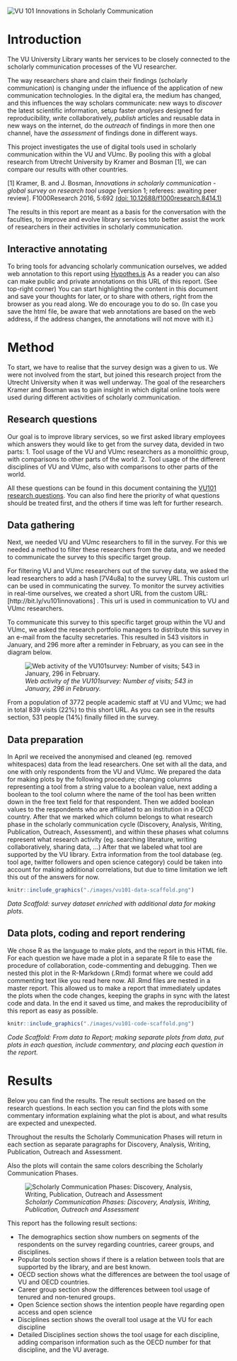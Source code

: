 <!-- English or Dutch? First part of the report is written in dutch, then switches to English. Axis titles in the figures are also in Dutch -->

![](./images/vu101header.png "VU 101 Innovations in Scholarly Communication")

# Introduction

The VU University Library wants her services to be closely connected to the scholarly communication processes of the VU researcher.

<!-- De UBVU wil haar dienstverlening graag zo dicht mogelijk laten aansluiten bij het wetenschappelijke communicatieproces van de onderzoekers van VU en VUmc. -->

The way researchers share and claim their findings (scholarly communication) is changing under the influence of the application of new communication technologies. In the digital era, the medium has changed, and this influences the way scholars communicate: new ways to *discover* the latest scientific information, setup faster *analyses* designed for reproducibility, *write* collaboratively, *publish* articles and reusable data in new ways on the internet, do the *outreach* of findings in more then one channel, have the *assessment* of findings done in different ways.

<!-- Het wetenschappelijke communicatieproces is volop in beweging. Dit komt door de inzet van digitale middelen binnen de onderzoeksfases: Discovery, Analysis, Writing, Publication, Outreach en Assessment. -->

This project investigates the use of digital tools used in scholarly communication within the VU and VUmc. By pooling this with a global research from Utrecht University by Kramer and Bosman [1], we can compare our results with other countries.

[1] Kramer, B. and J. Bosman, *Innovations in scholarly communication - global survey on research tool usage* [version 1; referees: awaiting peer review]. F1000Research 2016, 5:692
[(doi: 10.12688/f1000research.8414.1)](http://dx.doi.org/10.12688/f1000research.8414.1)

<!-- Het project doet onderzoek naar naar wat het gebruik is van deze digitale middelen binnen het VU en VUmc, en sluit hierbij aan bij een internationaal onderzoek waardoor resultaten vergeleken kunnen worden met andere landen. -->

The results in this report are meant as a basis for the conversation with the faculties, to improve and evolve library services toto better assist the work of researchers in their activities in scholarly communication.

<!-- De onderstaande resultaten zijn bedoeld als gespreksstof met de faculteiten om de dienstverlening te verbeteren, vernieuwen en te veranderen, zodat ze beter aansluit bij de fases van de onderzoekspraktijk van de onderzoekers. -->

## Interactive annotating
To bring tools for advancing scholarly communication ourselves, we added web annotation to this report using [Hypothes.is](http://Hypothes.is)
As a reader you can also can make public and private annotations on this URL of this report. (See top-right corner) You can start highlighting the content in this document and save your thoughts for later, or to share with others, right from the browser as you read along. We do encourage you to do so. (In case you save the html file, be aware that web annotations are based on the web address, if the address changes, the annotations will not move with it.)

<!-- inserting Javascript for interactive annotation with Hypothes.is -->
<script language="JavaScript" async defer src="https://hypothes.is/embed.js"></script>


# Method
To start, we have to realise that the survey design was a given to us. We were not involved from the start, but joined this research project from the Utrecht University when it was well underway. The goal of the researchers Kramer and Bosman was to gain insight in which digital online tools were used during different activities of scholarly communication.

## Research questions
Our goal is to improve library services, so we first asked library employees which answers they would like to get from the survey data, devided in two parts:
1. Tool usage of the VU and VUmc researchers as a monolithic group, with comparisons to other parts of the world.
2. Tool usage of the different disciplines of VU and VUmc, also with comparisons to other parts of the world.

All these questions can be found in this document containing the [VU101 research questions](https://docs.google.com/document/d/1p3k5PLXtJNvGviWvsBoPZ4dbgGU9Fa_dHb08iOdvC6Q/edit?usp=sharing). You can also find here the priority of what questions should be treated first, and the others if time was left for further research.

<!-- # Aanpak
Er zijn [onderzoeksvragen](https://docs.google.com/document/d/1p3k5PLXtJNvGviWvsBoPZ4dbgGU9Fa_dHb08iOdvC6Q/edit?usp=sharing) door de vak- en thema specialisten opgesteld. Dit zijn de vragen die nodig zijn om het gesprek te voeren. Voor elke vraag is een raamwerk gemaakt waarbinnen het antwoord vanuit de enquete resultaten kan worden gegeven. Vanuit het oogpunt tijd, is gekozen om alleen de vragen te beantwoorden met de hoogste urgentie.

De vragen moeten antwoord geven voor twee vraag-categoriën:
1. Het toolgebruik binnen de VU in haar geheel
2. Het toolgebruik binnen Disciplines

Met name de laatste vraag-categorie is interessant voor vak- en themaspecialisten, waar ze inzicht krijgen in het tool-gebruik binnen de discipline die ze vertegenwoordigen. -->

## Data gathering
Next, we needed VU and VUmc researchers to fill in the survey. For this we needed a method to filter these researchers from the data, and we needed to communicate the survey to this specific target group.

For filtering VU and VUmc researchers out of the survey data, we asked the lead researchers to add a hash [7V4u8a] to the survey URL. This custom url can be used in communicating the survey. To monitor the survey activities in real-time ourselves, we created a short URL from the custom URL: [http://bit.ly/vu101innovations] . This url is used in communication to VU and VUmc researchers.

To communicate this survey to this specific target group within the VU and VUmc, we asked the research portfolio managers to distribute this survey in an e-mail from the faculty secretaries. This resulted in 543 visitors in January, and 296 more after a reminder in February, as you can see in the diagram below.

![*Web activity of the VU101survey: Number of visits; 543 in January, 296 in February.*](./images/vu101response-aantallen.png "VU101 webactivity, 543 in January, 296 in February")

From a population of 3772 people academic staff at VU and VUmc; we had in total 839 visits (22%) to this short URL. As you can see in the results section, 531 people (14%) finally filled in the survey.

<!-- Met deze enquete hebben we meegelift bij een bestaand onderzoek van Kramer, B. and J. Bosman, *Innovations in scholarly communication - global survey on research tool usage* [version 1; referees: awaiting peer review]. F1000Research 2016, 5:692
[(doi: 10.12688/f1000research.8414.1)](http://dx.doi.org/10.12688/f1000research.8414.1)

We hebben een custom URL aangevraagd waardoor VU en VUmc onderzoekers in de binnengekomen data is te onderscheiden met de hash 7V4u8a. Van deze custom URL is een verkorte URL gemaakt [http://bit.ly/vu101innovations], zodat we de activiteit van de verspreiding makkelijker bij konden houden. We hebben aan de portefeuillehoudersonderzoek gevraagd deze verkorte URL door te sturen naar hun onderzoekers.

![VU101webactivity](./images/vu101response-aantallen.png "VU101 webactivity, 543 in January, 296 in February")

In twee e-mail acties leverde het in januari een activiteit op van 543 bezoekers, en in februari 296 bezoekers, in totaal 839 bezoekers.

De VU en VUmc hebben samen ongeveer 6000 personen wetenschappelijke staf. -->

## Data preparation
In April we received the anonymised and cleaned (eg. removed whitespaces) data from the lead researchers. One set with all the data, and one with only respondents from the VU and VUmc.
We prepared the data for making plots by the following procedure; changing columns representing a tool from a string value to a boolean value, next adding a boolean to the tool column where the name of the tool has been written down in the free text field for that respondent. Then we added boolean values to the respondents who are affiliated to an institution in a OECD country. After that we marked which column belongs to what research phase in the scholarly communication cycle (Discovery, Analysis, Writing, Publication, Outreach, Assessment), and within these phases what columns represent what research activity (eg. searching literature, writing collaboratively, sharing data, ...) After that we labeled what tool are supported by the VU library. Extra information from the tool database (eg. tool age, twitter followers and open science category) could be taken into account for making additional correlations, but due to time limitation we left this out of the answers for now.

```r
knitr::include_graphics("./images/vu101-data-scaffold.png")
```

*Data Scaffold: survey dataset enriched with additional data for making plots.*

## Data plots, coding and report rendering
We chose R as the language to make plots, and the report in this HTML file. For each question we have made a plot in a separate R file to ease the procedure of collaboration, code-commenting and debugging. Then we nested this plot in the R-Markdown (.Rmd) format where we could add commenting text like you read here now. All .Rmd files are nested in a master report. This allowed us to make a report that immediately updates the plots when the code changes, keeping the graphs in sync with the latest code and data. In the end it saved us time, and makes the reproducibility of this report as easy as possible.

```r
knitr::include_graphics("./images/vu101-code-scaffold.png")
```

*Code Scaffold: From data to Report; making separate plots from data, put plots in each question, include commentary, and placing each question in the report.*

# Results
Below you can find the results. The result sections are based on the research questions. In each section you can find the plots with some commentary information explaining what the plot is about, and what results are expected and unexpected.

Throughout the results the Scholarly Communication Phases will return in each section as separate paragraphs for Discovery, Analysis, Writing, Publication, Outreach and Assessment.

Also the plots will contain the same colors describing the Scholarly Communication Phases.

<!--
# Resultaten
De vraag-categorien komen ook terug in de nummering van de resultaten.

Elke vraag bevat een antwoord, aangevuld met diagrammen. Een vraag begint met een samenvattende uitleg en diagram en daarna volgen de sub-secties met gedetailleerdere diagrammen.

De Scholarly Communication Fases zullen gedurende het hele rapport terug komen: Discovery, Analysis, Writing, Publication, Outreach en Assessment.
-->

![*Scholarly Communication Phases: Discovery, Analysis, Writing, Publication, Outreach and Assessment*](./images/vu101innovations-big.png "Scholarly Communication Phases: Discovery, Analysis, Writing, Publication, Outreach and Assessment")

This report has the following result sections:

* The demographics section show numbers on segments of the respondents on the survey regarding countries, career groups, and disciplines.
* Popular tools section shows if there is a relation between tools that are supported by the library, and are best known.
* OECD section shows what the differences are between the tool usage of VU and OECD countries.
* Career group section show the differences between tool usage of tenured and non-tenured groups.
* Open Science section shows the intention people have regarding open access and open science
* Disciplines section shows the overall tool usage at the VU for each discipline
* Detailed Disciplines section shows the tool usage for each discipline, adding comparison information such as the OECD number for that discipline, and the VU average.
